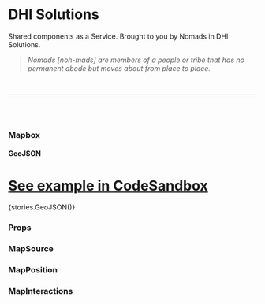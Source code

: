 

<Meta title="Mapbox" component={Mapbox} />

# DHI Solutions

Shared components as a Service. Brought to you by Nomads in DHI Solutions.

> _Nomads [noh-mads] are members of a people or tribe that has no permanent abode but moves about from place to place._

<br />

---

<br />
<br />

### Mapbox

#### GeoJSON

# [See example in CodeSandbox](https://codesandbox.io/s/mapbox-geojson-zxdh0)

<Preview withToolbar>
  <Story name="GeoJSON">{stories.GeoJSON()}</Story>
</Preview>

### Props

<Props of={Mapbox} />

### MapSource

<Props of={MapSource} />

### MapPosition

<Props of={MapPosition} />

### MapInteractions

<Props of={MapInteractions} />
